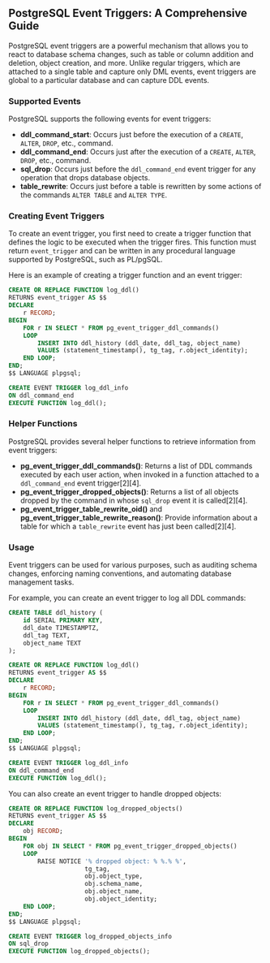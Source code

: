 ## PostgreSQL Event Triggers: A Comprehensive Guide

PostgreSQL event triggers are a powerful mechanism that allows you to react to database schema changes, such as table or column addition and deletion, object creation, and more. Unlike regular triggers, which are attached to a single table and capture only DML events, event triggers are global to a particular database and can capture DDL events.

### Supported Events

PostgreSQL supports the following events for event triggers:

- **ddl_command_start**: Occurs just before the execution of a `CREATE`, `ALTER`, `DROP`, etc., command.
- **ddl_command_end**: Occurs just after the execution of a `CREATE`, `ALTER`, `DROP`, etc., command.
- **sql_drop**: Occurs just before the `ddl_command_end` event trigger for any operation that drops database objects.
- **table_rewrite**: Occurs just before a table is rewritten by some actions of the commands `ALTER TABLE` and `ALTER TYPE`.

### Creating Event Triggers

To create an event trigger, you first need to create a trigger function that defines the logic to be executed when the trigger fires. This function must return `event_trigger` and can be written in any procedural language supported by PostgreSQL, such as PL/pgSQL.

Here is an example of creating a trigger function and an event trigger:

```sql
CREATE OR REPLACE FUNCTION log_ddl()
RETURNS event_trigger AS $$
DECLARE
    r RECORD;
BEGIN
    FOR r IN SELECT * FROM pg_event_trigger_ddl_commands()
    LOOP
        INSERT INTO ddl_history (ddl_date, ddl_tag, object_name)
        VALUES (statement_timestamp(), tg_tag, r.object_identity);
    END LOOP;
END;
$$ LANGUAGE plpgsql;

CREATE EVENT TRIGGER log_ddl_info
ON ddl_command_end
EXECUTE FUNCTION log_ddl();
```

### Helper Functions

PostgreSQL provides several helper functions to retrieve information from event triggers:

- **pg_event_trigger_ddl_commands()**: Returns a list of DDL commands executed by each user action, when invoked in a function attached to a `ddl_command_end` event trigger[2][4].
- **pg_event_trigger_dropped_objects()**: Returns a list of all objects dropped by the command in whose `sql_drop` event it is called[2][4].
- **pg_event_trigger_table_rewrite_oid()** and **pg_event_trigger_table_rewrite_reason()**: Provide information about a table for which a `table_rewrite` event has just been called[2][4].

### Usage

Event triggers can be used for various purposes, such as auditing schema changes, enforcing naming conventions, and automating database management tasks.

For example, you can create an event trigger to log all DDL commands:

```sql
CREATE TABLE ddl_history (
    id SERIAL PRIMARY KEY,
    ddl_date TIMESTAMPTZ,
    ddl_tag TEXT,
    object_name TEXT
);

CREATE OR REPLACE FUNCTION log_ddl()
RETURNS event_trigger AS $$
DECLARE
    r RECORD;
BEGIN
    FOR r IN SELECT * FROM pg_event_trigger_ddl_commands()
    LOOP
        INSERT INTO ddl_history (ddl_date, ddl_tag, object_name)
        VALUES (statement_timestamp(), tg_tag, r.object_identity);
    END LOOP;
END;
$$ LANGUAGE plpgsql;

CREATE EVENT TRIGGER log_ddl_info
ON ddl_command_end
EXECUTE FUNCTION log_ddl();
```

You can also create an event trigger to handle dropped objects:

```sql
CREATE OR REPLACE FUNCTION log_dropped_objects()
RETURNS event_trigger AS $$
DECLARE
    obj RECORD;
BEGIN
    FOR obj IN SELECT * FROM pg_event_trigger_dropped_objects()
    LOOP
        RAISE NOTICE '% dropped object: % %.% %',
                     tg_tag,
                     obj.object_type,
                     obj.schema_name,
                     obj.object_name,
                     obj.object_identity;
    END LOOP;
END;
$$ LANGUAGE plpgsql;

CREATE EVENT TRIGGER log_dropped_objects_info
ON sql_drop
EXECUTE FUNCTION log_dropped_objects();
```
